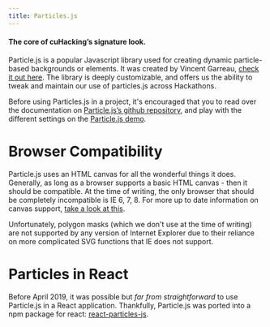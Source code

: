 ```yaml
---
title: Particles.js
---
```


#### The core of cuHacking’s signature look. 

Particle.js is a popular Javascript library used for creating dynamic particle-based backgrounds or elements. It was created by Vincent Garreau, [check it out here](https://vincentgarreau.com/particles.js/). The library is deeply customizable, and offers us the ability to tweak and maintain our use of particles.js across Hackathons.

Before using Particles.js in a project, it's encouraged that you to read over the documentation on [Particle.js’s github repository](https://github.com/VincentGarreau/particles.js/), and play with the different settings on the [Particle.js demo](https://vincentgarreau.com/particles.js/).

# Browser Compatibility
Particle.js uses an HTML canvas for all the wonderful things it does. Generally, as long as a browser supports a basic HTML canvas - then it should be compatible. At the time of writing, the only browser that should be completely incompatible is IE 6, 7, 8. For more up to date information on canvas support, [take a look at this](https://caniuse.com/#feat=canvas).

Unfortunately, polygon masks (which we don't use at the time of writing) are not supported by any version of Internet Explorer due to their reliance on more complicated SVG functions that IE does not support. 

# Particles in React
Before April 2019, it was possible but *far from straightforward* to use Particle.js in a React application. Thankfully, Particle.js was ported into a npm package for react: [react-particles-js](https://github.com/Wufe/react-particles-js). 
